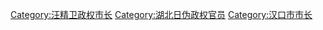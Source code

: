 [[Category:汪精卫政权市长|Category:汪精卫政权市长]]
[[Category:湖北日伪政权官员|Category:湖北日伪政权官员]]
[[Category:汉口市市长|Category:汉口市市长]]